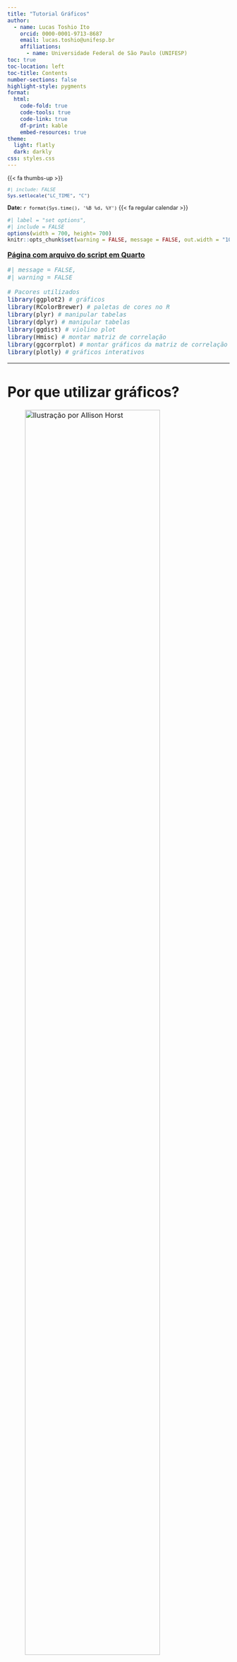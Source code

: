 ---
title: "Tutorial Gráficos"
author:
  - name: Lucas Toshio Ito
    orcid: 0000-0001-9713-8687
    email: lucas.toshio@unifesp.br
    affiliations:
      - name: Universidade Federal de São Paulo (UNIFESP) 
toc: true
toc-location: left
toc-title: Contents
number-sections: false
highlight-style: pygments
format: 
  html:
    code-fold: true
    code-tools: true
    code-link: true
    df-print: kable
    embed-resources: true
theme:
  light: flatly
  dark: darkly
css: styles.css
---

::: {style="font-size: 0.9em"}
<a href="mailto:lucas.toshio@unifesp.br">
   <span class="fa-stack fa-sm">
       <i class="fa fa-circle fa-stack-2x"></i>
       <i class="fa fa-envelope fa-stack-1x fa-inverse"></i>
   </span>
</a> 
<a href="https://twitter.com/lcstoshio">
   <span class="fa-stack fa-sm">
       <i class="fa fa-circle fa-stack-2x"></i>
       <i class="fa-brands fa-twitter fa-stack-1x fa-inverse"></i>
   </span>
</a>
<a href="https://github.com/lcstoshio">
   <span class="fa-stack fa-sm">
       <i class="fa fa-circle fa-stack-2x"></i>
       <i class="fa-brands fa-github fa-stack-1x fa-inverse"></i>
   </span>
</a>
<a href="http://linkedin.com/in/lucas-toshio-ito-5b8a96199">
   <span class="fa-stack fa-sm">
       <i class="fa fa-circle fa-stack-2x"></i>
       <i class="fa-brands fa-linkedin fa-stack-1x fa-inverse"></i>
   </span>
</a>

::: {.content-hidden}
{{< fa thumbs-up >}}
:::

```{r}
#| include: FALSE
Sys.setlocale("LC_TIME", "C")
```

**Date:** `r format(Sys.time(), '%B %d, %Y')` `    ` {{< fa regular calendar >}}
:::

```{r}
#| label = "set options",
#| include = FALSE
options(width = 700, height= 700)
knitr::opts_chunk$set(warning = FALSE, message = FALSE, out.width = "100%", fig.showtext = TRUE, retina = 1)
```

<font size="3">
<body>

[**Página com arquivo do script em Quarto**](https://github.com/lcstoshio/Lcstoshio.github.io/blob/main/Tutorial_ggplot2/Tutorial_Graficos.qmd)

```{r}
#| message = FALSE,
#| warning = FALSE

# Pacores utilizados
library(ggplot2) # gráficos
library(RColorBrewer) # paletas de cores no R
library(plyr) # manipular tabelas
library(dplyr) # manipular tabelas
library(ggdist) # violino plot
library(Hmisc) # montar matriz de correlação
library(ggcorrplot) # montar gráficos da matriz de correlação
library(plotly) # gráficos interativos
```

------------------------------------------------------------------------

# **Por que utilizar gráficos?**

![Ilustração por Allison Horst](./ggplot2_cute.jpg){width="85%"}

Para cada tipo de variável há uma representação mais adequada de gráficos e tabelas. Nesse tutorial, focaremos na elaboração de gráficos que mostrem adequadamente os resultados que queremos visualizar. Afinal, uma tabela nem sempre resume os dados de forma eficiente, por isso os gráficos são importantes aliados.  

Visualizamos os dados porque é mais fácil aprender com algo que podemos ver em vez de ler. E, felizmente, para os analistas de dados e cientistas de dados que utilizam o R, existe um pacote no tidyverse chamado de ggplot2 que torna fácil a visualização de dados num instante!  

O ggplot2 é um sistema para criar gráficos, baseado na Gramática dos Gráficos (The Grammar of Graphics), que nos permite criar gráficos de forma rápida e eficiente para descobrir padrões nos nossos dados. Sempre é essencial plotar seus dados para tornar os dados complexos que estão tabelados em uma forma mais simplificada de visuaização.  

Nesse tutorial iremos tratar da estrutura básica do código para utilizar o ggplot2 e como montar alguns dos tipos de gráficos mais utilizados:  

- Gráficos de barras
- Gráficos de setores
- Histogramas
- Boxplots
- Gráficos de densidade
- Gráficos de dispersão
- Matriz de correlação
- Gráficos sobrepostos
- Gráficos interativos

------------------------------------------------------------------------

# **Estrutura geral do ggplot2**

Um ggplot padrão precisa de três itens essenciais que você deve especificar: os dados, a estética e uma geometria. Adicionalmente existem outros parâmetros que podemos adicionar, como por exemplo temas visuais.  

1. Dados: Os dados brutos em formato de data frame.
2. Estética - aes(): Estética dos objectos geométricos e estatísticos, tais como posição, cor, tamanho, forma e transparência.
3. Geometrias - geom_: As formas geométricas que representarão os dados (pontos, boxplot, histograma, barras, ...).
4. Temas visuais - theme(): As predefinições visuais gerais de um gráfico, tais como fundo, eixos, fonte de letra, tamanhos e cores.

![Ilustração por Thomas de Beus](https://miro.medium.com/v2/resize:fit:786/1*w1RnmuE7VRK9aCAbtW9KAQ.gif){width="70%"}

Sempre começamos um gráfico adicionando os dados na função do {ggplot2} ~ ggplot(data = df) ~ que apenas informa à função que vamos trabalhar com esses dados. Na maioria dos casos, você pode querer representar graficamente duas variáveis uma no eixo x e outra no eixo y, estas são estéticas posicionais e, portanto, adicionamos na estética do gráfico ~ aes(x = var1, y = var2). Existem muitas geometrias diferentes que podem ser adicionadas a um ggplot por padrão, onde vamos dizer ao {ggplot2} qual forma queremos usar, por exemplo, adicionando geom_point() para criar um gráfico de dispersão.  

Exemplos de estrutura geral do {ggplot2}:  

```
ggplot(data = df, aes(x = var1, y = var2))+
    geom_point()
```

------------------------------------------------------------------------

# **Cores no R**

No R existem diversas [cores](http://www.stat.columbia.edu/~tzheng/files/Rcolor.pdf) que já estão inclusas, porém também podemos usar diversas paletas de cores pré-definidas que podem ser utilizadas nos gráficos do ggplot. Algumas dessas paletas estão disponíveis no pacote {RColorBrewer}, onde possuimos uma variedade de paletas que podem ser manipuladas.  

```
display.brewer.all()
```

![Paletas](https://r-graph-gallery.com/38-rcolorbrewers-palettes_files/figure-html/thecode-1.png){width="70%"}

Se você tiver interesse em mais paletas olhe o pacote [{paletter}](https://emilhvitfeldt.github.io/r-color-palettes/discrete.html), que possui uma incrível coleção de milhares de paletas de cores de diversos pacotes! Alguns exemplos de paletas de cores interessantes nesse pacote são [{colorblindr}](https://github.com/clauswilke/colorblindr) e [{NatParksPalettes}](https://github.com/kevinsblake/NatParksPalettes) no R.  

------------------------------------------------------------------------

# **Banco de Dados - [Surto.xlsx](https://drive.google.com/file/d/1A3AlnJ_DbB5tCYK7u2zxDDclD1YOoWWE/view?usp=drive_web&authuser=1)**

Em novembro de 2018, um surto de intoxicação alimentar por enterotoxina estafilocócica ocorreu após pessoas almoçarem em um simpósio, promovido por uma universidade privada, no município de Verde Oliva.  

A alimentação servida foi preparada na cozinha de uma empresa terceirizada e enviada ao local do evento por meio de vans sem refrigeração. O cardápio foi composto por: salada de folhas verdes, tomate, cenoura e pepino, pão francês, medalhão ao molho madeira, macarrão espaguete sem molho, molho de queijo, molho ao sugo, pudim de leite condensado, salada de frutas, suco de laranja e água.  

O almoço ocorreu por volta das 13:00h. Os primeiros casos do surto começaram a apresentar sintomas típicos de intoxicação alimentar, como náusea, vômito, cólica abdominal e diarreia, uma hora após a ingestão dos alimentos.  

No total, 200 pessoas participaram do simpósio. Das 150 pessoas que almoçaram no local do evento, 50 adoeceram. Foram considerados casos do surto as pessoas que apresentaram vômito e/ou diarreia após terem se alimentado com pelo menos um dos itens servidos no evento.  

Com a investigação do surto alimentar pretende-se identificar quais alimentos possivelmente provocaram a intoxicação no evento científico.  

```{r}
surto <- readxl::read_excel("surto.xlsx", 
                    sheet = "Plan1") 

surto <- mutate(surto, 
                caso = factor(caso, labels=c('Não','Sim')),
         sexo = factor(sexo, labels=c("Feminino","Masculino")),
         ocupa = factor(ocupa),
         diarreia = factor(diarreia, labels=c('Não','Sim')),
         colica = factor(colica, labels=c('Não','Sim')),
         vomito = factor(vomito, labels=c('Não','Sim')),
         nausea = factor(nausea, labels=c('Não','Sim')),
         cefaleia = factor(cefaleia, labels=c('Não','Sim')),
         desidratacao = factor(desidratacao, labels=c('Não','Sim')),
         febre = factor(febre, labels=c('Não','Sim')),
         servsaude = factor(servsaude, labels=c('Não','Sim')),
         gravidade = factor(gravidade,order = TRUE, labels=c('Leve','Moderado',"Grave")),
         salada = factor(salada, labels=c('Não','Sim')),
         pao = factor(pao, labels=c('Não','Sim')),
         medalhao = factor(medalhao, labels=c('Não','Sim')),
         macarrao = factor(macarrao, labels=c('Não','Sim')),
         molhoqueijo = factor(molhoqueijo, labels=c('Não','Sim')),
         molhoverm = factor(molhoverm, labels=c('Não','Sim')),
         pudim = factor(pudim, labels=c('Não','Sim')),
         frutas = factor(frutas, labels=c('Não','Sim')),
         agua = factor(agua, labels=c('Não','Sim')),
         suco = factor(suco, labels=c('Não','Sim'))
  )
```

------------------------------------------------------------------------

# **Tipos de Gráficos**

![Tipos de gráfico por variável](./graph_types.jpg){width="100%"}

O número de variáveis, o tipo de variável e qual seu objetivo na análise determina qual o gráfico que melhor representa aqueles dados. Assim, sempre é necessário estudar seu banco de dados e compreender como as variáveis estão organizadas. 

------------------------------------------------------------------------

# **Gráficos com 1 variável**

------------------------------------------------------------------------

## **Gráficos de Barras**

### **(N) Simples**

```{r}
(surto %>% # Data.frame
     ggplot(aes(x = ocupa)) + # Coluna de interesse 
     geom_bar()) # Formato de barras
```

### **(N) Completo**

```{r}
(surto %>% # Data.frame
     ggplot(aes(x = ocupa, fill = ocupa)) + # Coluna de interesse 
     geom_bar() + # Formato de barras
     theme_minimal() + # Tema com fundo branco
     theme(plot.title = element_text(size=20, face="bold.italic"), # Aumentar o tamanho do título e deixar em negrito/itálico
           plot.subtitle = element_text(size=12, color="gray34", face="bold.italic"))+ # Aumentar o tamanho do subtítulo e deixar em negrito/itálico
     labs(title = "Gráfico de Barras", # Título
         subtitle = "Ocupação", # Subtítulo
         x = "Ocupação", # Título do eixo x
         y = "Frequência Absoluta (N)", # Título do eixo y
         fill = "Ocupação")+ # Título da legenda
     scale_fill_brewer(palette="Set1")) # Cor das barras
```

### **(%) Simples**

```{r}
(surto %>% # Data.frame
     ggplot(aes(x = ocupa)) + # Coluna de interesse 
     geom_bar(aes(y = (after_stat(count))/sum(after_stat(count))))) # Formato de barras na forma de porcentagem relativa
```

### **(%) Completo**

```{r}
(surto %>% # Data.frame
     ggplot(aes(x = ocupa, fill = ocupa)) + # Coluna de interesse 
     geom_bar(aes(y = (after_stat(count))/sum(after_stat(count))))+ # Formato de barras na forma de porcentagem relativa
     scale_y_continuous(labels=scales::percent, #mudança de escala do eixo y para percentual
                        limits=c(0, 1))+ #limite do eixo y
     theme_minimal() + # Tema com fundo branco
     theme(plot.title = element_text(size=20, face="bold.italic"), # Aumentar o tamanho do título e deixar em negrito/itálico
           plot.subtitle = element_text(size=12, color="gray34", face="bold.italic"))+ # Aumentar o tamanho do subtítulo e deixar em negrito/itálico
     labs(title = "Gráfico de Barras", # Título
         subtitle = "Ocupação", # Subtítulo
         x = "Ocupação", # Título do eixo x
         y = "Frequência Relativa (%)", # Título do eixo y
         fill = "Ocupação")+ # Título da legenda
     scale_fill_brewer(palette="Set2")) # Cor das barras
```

------------------------------------------------------------------------

## **Histogramas**

### **Simples**

```{r}
(surto %>% # Data.frame
     ggplot(aes(x = hb)) + # Coluna de interesse 
     geom_histogram()) # Formato de histograma
```

### **Completo**

```{r}
(surto %>% # Data.frame
     ggplot(aes(x = hb)) + # Coluna de interesse 
     geom_histogram(bins = 30, fill = "midnightblue", color = "gray88")+ # Formato de histograma e determinar o número de grupos e as cores do histograma
     theme_minimal() + # Tema com fundo branco
     theme(plot.title = element_text(size=20, face="bold.italic"), # Aumentar o tamanho do título e deixar em negrito/itálico
           plot.subtitle = element_text(size=12, color="gray34", face="bold.italic"))+ # Aumentar o tamanho do subtítulo e deixar em negrito/itálico
     labs(title = "Histograma", # Título
         subtitle = "Valor de hemoglobina", # Subtítulo
         x = "Hemoglobina (g/dL)", # Título do eixo x
         y = "Frequência Absoluta (N)", # Título do eixo y
         fill = "")) # Título da legenda
```

------------------------------------------------------------------------

## **Gráficos de Pizza ou Setores**

### **Simples**

o ggplot não tem uma função específica direito para fazer o gráfico de setores, então é um pouco remendado
Não consegui adicionar de uma forma boa os números no gráfico

```{r}
(surto %>% # Data.frame
    ggplot(aes(x = "", fill = caso)) + # Coluna de interesse 
    geom_bar(width = 1) + # utilizamos um gráfico de barras que vai ser arredondado para virar o gráfico de setores
    coord_polar(theta = "y", start = 0)) # Função utilizada para montar gráfico de setores
```

### **Completo**

```{r}
(surto %>% # Data.frame
    ggplot(aes(x = "", fill = caso)) + # Coluna de interesse 
    geom_bar(width = 1) + # utilizamos um gráfico de barras que vai ser arredondado para virar o gráfico de setores
    coord_polar(theta = "y", start = 0)+ # função utilizada para montar gráfico de setores
    theme_minimal() + # Tema com fundo branco
    theme(plot.title = element_text(size=20, face="bold.italic"), # Aumentar o tamanho do título e deixar em negrito/itálico
          plot.subtitle = element_text(size=12, color="gray34", face="bold.italic"), # Aumentar o tamanho do subtítulo e deixar em negrito/itálico
          axis.ticks = element_blank(), # Remover linhas adicionais
          axis.text.x = element_blank(), # Remover linhas adicionais
          panel.grid = element_blank())+ # Remover linhas adicionais 
    geom_text(stat = "count", aes(label = paste0(round (..count../sum(..count..)*100, 1),"%")), position = position_stack(vjust = 0.5), color="white", fontface="bold", size = 5) + # Texto dentro do gráfico com a porcentagem
    labs(title = "Gráfico de Setores", # Título
         subtitle = "Intoxicação Alimentar", # Subtítulo
         x = "", # Título do eixo x
         y = "", # Título do eixo y
         fill = "Caso de intoxicação\nalimentar?") + # Título da legenda
    scale_fill_brewer(palette = "Set1")) # Cor de cada grupo
```

------------------------------------------------------------------------

## **Boxplots**

### **Simples**

```{r}
(surto %>% # Data.frame
     ggplot(aes(y = leuco)) + # Coluna de interesse 
     geom_boxplot()) # Formato de boxplot
```

### **Completo**

```{r}
(surto %>% # Data.frame
     ggplot(aes(y = leuco)) + # Coluna de interesse 
     geom_boxplot(fill = "lightgreen", color="darkgreen")+ # Formato de boxplot
     theme_minimal()+ # Tema com fundo branco
     theme(plot.title = element_text(size=20, face="bold.italic"), # Aumentar o tamanho do título e deixar em negrito/itálico
           plot.subtitle = element_text(size=12, color="gray34", face="bold.italic"))+ # Aumentar o tamanho do subtítulo e deixar em negrito/itálico
     labs(title = "Boxplot", # Título
         subtitle = "Valor de leucócitos", # Subtítulo
         x = "", # Título do eixo x
         y = "Leucócitos (uL)")) # Título do eixo y
```

------------------------------------------------------------------------

## **Gráficos de Densidade**

### **Simples**

```{r}
(surto %>% # Data.frame
     ggplot(aes(x = hb)) + # Coluna de interesse 
     geom_density()) # Formato de densidade
```

### **Completo**

```{r}
(surto %>% # Data.frame
     ggplot(aes(x = hb)) + # Coluna de interesse 
     geom_density(fill = "firebrick4", color = "gray88")+ # Formato de histograma e determinar o número de grupos e as cores do histograma
     geom_vline(aes(xintercept=mean(hb)), color="black", linetype="dashed", size=1)+ #linha da média
     theme_minimal() + # Tema com fundo branco
     theme(plot.title = element_text(size=20, face="bold.italic"), # Aumentar o tamanho do título e deixar em negrito/itálico
           plot.subtitle = element_text(size=12, color="gray34", face="bold.italic"))+ # Aumentar o tamanho do subtítulo e deixar em negrito/itálico
     labs(title = "Gráfico de Densidade", # Título
         subtitle = "Valor de hemoglobina", # Subtítulo
         x = "Hemoglobina (g/dL)", # Título do eixo x
         y = "Densidade", # Título do eixo y
         fill = "")) # Título da legenda
```

------------------------------------------------------------------------

# **Gráficos com 2 variáveis**

------------------------------------------------------------------------

## **Gráficos de Barras**

```{r}
(surto %>% # Data.frame
     ggplot(aes(x = ocupa, fill = sexo)) + # Coluna de interesse 
     geom_bar(aes(y = (after_stat(count))/sum(after_stat(count))))+ # Formato de barras na forma de porcentagem relativa
     scale_y_continuous(labels=scales::percent, #mudança de escala do eixo y para percentual
                        limits=c(0, 1))+ #limite do eixo y
     theme_minimal() + # Tema com fundo branco
     theme(plot.title = element_text(size=20, face="bold.italic"), # Aumentar o tamanho do título e deixar em negrito/itálico
           plot.subtitle = element_text(size=12, color="gray34", face="bold.italic"))+ # Aumentar o tamanho do subtítulo e deixar em negrito/itálico
     labs(title = "Gráfico de Barras", # Título
         subtitle = "Ocupação x Sexo", # Subtítulo
         x = "Ocupação", # Título do eixo x
         y = "Frequência Relativa (%)", # Título do eixo y
         fill = "Sexo")+ # Título da legenda
     scale_fill_brewer(palette="Set1")) # Cor das barras
```

------------------------------------------------------------------------

## **Histogramas**

```{r}
(surto %>% # Data.frame
     ggplot(aes(x = hb)) + # Coluna de interesse 
     geom_histogram(aes(fill = sexo), bins = 30, color = "gray88")+ # Formato de histograma e determinar o número de grupos e as cores do histograma
     theme_minimal() + # Tema com fundo branco
     theme(plot.title = element_text(size=20, face="bold.italic"), # Aumentar o tamanho do título e deixar em negrito/itálico
           plot.subtitle = element_text(size=12, color="gray34", face="bold.italic"))+ # Aumentar o tamanho do subtítulo e deixar em negrito/itálico
     labs(title = "Histograma", # Título
         subtitle = "Valor de hemoglobina x Sexo", # Subtítulo
         x = "Hemoglobina (g/dL)", # Título do eixo x
         y = "Frequência Absoluta (N)", # Título do eixo y
         fill = "Sexo")+ # Título da legenda
     scale_fill_brewer(palette="Set1")) # Cor das barras
```

------------------------------------------------------------------------

## **Boxplots**

```{r}
(surto %>% # Data.frame
     ggplot(aes(y = leuco, x = ocupa, color = ocupa)) + # Coluna de interesse 
     geom_boxplot()+ # Formato de boxplot
     theme_minimal()+ # Tema com fundo branco
     theme(plot.title = element_text(size=20, face="bold.italic"), # Aumentar o tamanho do título e deixar em negrito/itálico
           plot.subtitle = element_text(size=12, color="gray34", face="bold.italic"))+ # Aumentar o tamanho do subtítulo e deixar em negrito/itálico
     labs(title = "Boxplot", # Título
         subtitle = "Valor de leucócitos x Ocupação", # Subtítulo
         x = "Ocupação", # Título do eixo x
         y = "Leucócitos (uL)", # Título do eixo y
         color = "Ocupação") + # Título da legenda
     scale_color_brewer(palette="Set1")) # Cor dos gráficos
```

------------------------------------------------------------------------

## **Gráficos de Densidade**

```{r}
(surto %>% # Data.frame
     ggplot(aes(x = hb, fill = caso)) + # Coluna de interesse 
     geom_density(color = "gray88", alpha = 0.5)+ # Formato de histograma e determinar o número de grupos e as cores do histograma
     geom_vline(aes(xintercept=mean(hb)), color="black", linetype="dashed", size=1)+ #linha da média
     theme_minimal() + # Tema com fundo branco
     theme(plot.title = element_text(size=20, face="bold.italic"), # Aumentar o tamanho do título e deixar em negrito/itálico
           plot.subtitle = element_text(size=12, color="gray34", face="bold.italic"))+ # Aumentar o tamanho do subtítulo e deixar em negrito/itálico
     labs(title = "Gráfico de Densidade", # Título
         subtitle = "Valor de hemoglobina x Caso de intoxicação alimentar", # Subtítulo
         x = "Hemoglobina (g/dL)", # Título do eixo x
         y = "Densidade", # Título do eixo y
         fill = "Caso de intoxicação\nalimentar?")+ # Título da legenda
     scale_fill_brewer(palette="Set1")) # Cor dos gráficos
```

------------------------------------------------------------------------

## **Gráficos de Dispersão**

### **Simples**

```{r}
(surto %>% # Data.frame
     ggplot(aes(x = hb, y = leuco)) + # Coluna de interesse 
     geom_point()) # Formato de densidade
```

### **Completo**

```{r}
(surto %>% # Data.frame
     ggplot(aes(x = hb, y = leuco)) + # Coluna de interesse 
     geom_point(color = "cyan4")+ # Formato de densidade
     geom_smooth(method = "lm", se = FALSE, color="dodgerblue4") + # Linha de tendência dos pontos
     theme_minimal() + # Tema com fundo branco
     theme(plot.title = element_text(size=20, face="bold.italic"), # Aumentar o tamanho do título e deixar em negrito/itálico
           plot.subtitle = element_text(size=12, color="gray34", face="bold.italic"))+ # Aumentar o tamanho do subtítulo e deixar em negrito/itálico
     labs(title = "Gráfico de Dispersão", # Título
         subtitle = "Valor de hemoglobina x Valor de Leucócitos", # Subtítulo
         x = "Hemoglobina (g/dL)", # Título do eixo x
         y = "Leucócitos (uL)")) # Título do eixo y
```

------------------------------------------------------------------------

# **Gráficos com 3 variáveis**

------------------------------------------------------------------------

## **Gráficos de Barras**

```{r}
(surto %>% # Data.frame
     ggplot(aes(x = caso, fill = agua)) + # Coluna de interesse 
     geom_bar(aes(y = (after_stat(count))/sum(after_stat(count))))+ # Formato de barras na forma de porcentagem relativa
     scale_y_continuous(labels=scales::percent, #mudança de escala do eixo y para percentual
                        limits=c(0, 1))+ #limite do eixo y
     theme_bw()+ # Tema com fundo branco e contorno preto
     theme(plot.title = element_text(size=20, face="bold.italic"), # Aumentar o tamanho do título e deixar em negrito/itálico
           plot.subtitle = element_text(size=12, color="gray34", face="bold.italic"), # Aumentar o tamanho do subtítulo e deixar em negrito/itálico
           strip.text = element_text(size=12, color="white"), # Alterar a cor do texto da faceta
           strip.background = element_rect (fill="gray20"))+ # Alterar a cor de fundo da faceta       
     labs(title = "Gráfico de Barras", # Título
         subtitle = "Caso de intoxicação alimentar x Água x Sexo", # Subtítulo
         x = "Intoxicação alimentar", # Título do eixo x
         y = "Frequência Relativa (%)", # Título do eixo y
         fill = "Bebeu\nÁgua?")+ # Título da legenda
     scale_fill_manual(values = c("cornflowerblue", "dodgerblue4"))+ # Cor das barras
     facet_wrap(~sexo)) # Separar em facetas
```

------------------------------------------------------------------------

## **Boxplots**

```{r}
(surto %>% # Data.frame
     ggplot(aes(y = leuco, x = caso, color = caso)) + # Coluna de interesse 
     geom_boxplot()+ # Formato de boxplot
     theme_bw()+ # Tema com fundo branco e contorno preto
     theme(plot.title = element_text(size=20, face="bold.italic"), # Aumentar o tamanho do título e deixar em negrito/itálico
           plot.subtitle = element_text(size=12, color="gray34", face="bold.italic"), # Aumentar o tamanho do subtítulo e deixar em negrito/itálico
           strip.text = element_text(size=12, color="white"), # Alterar a cor do texto da faceta
           strip.background = element_rect (fill="gray20"))+ # Alterar a cor de fundo da faceta 
     labs(title = "Boxplot", # Título
         subtitle = "Valor de leucócitos x Ocupação x Intoxicação alimentar", # Subtítulo
         x = "Intoxicação alimentar", # Título do eixo x
         y = "Número de Leucócitos (uL)", # Título do eixo y
         color = "Caso de intoxicação\nalimentar") + # Título da legenda
     scale_color_brewer(palette="Set1")+ # Cor dos gráficos
     facet_wrap(~ocupa)) # Separar em facetas
```

------------------------------------------------------------------------

## **Gráficos de dispersão**

```{r}
(surto %>% # Data.frame
     ggplot(aes(x = hb, y = leuco, color = sexo)) + # Coluna de interesse 
     geom_point()+ # Formato de densidade
     geom_smooth(method = "lm", se = FALSE) + # Linha de tendência dos pontos
     theme_minimal() + # Tema com fundo branco
     theme(plot.title = element_text(size=20, face="bold.italic"), # Aumentar o tamanho do título e deixar em negrito/itálico
           plot.subtitle = element_text(size=12, color="gray34", face="bold.italic"))+ # Aumentar o tamanho do subtítulo e deixar em negrito/itálico
     labs(title = "Gráfico de Dispersão", # Título
         subtitle = "Valor de hemoglobina x Valor de leucócitos x Sexo", # Subtítulo
         x = "Hemoglobina (g/dL)", # Título do eixo x
         y = "Leucócitos (uL)", # Título do eixo y
         color = "Sexo")+ # Título da legenda
     scale_color_manual(values = c("dodgerblue4", "darkgoldenrod2"))) # Cor das bolinhas
```

------------------------------------------------------------------------

## **Matriz de Correlação**

```{r}
# Gerando matrix de correlação de pearson e p-valores somente com as variáeis quantitativas
# Pode ser realizado com mais variáveis desde que sejam numéricas
matrix <- rcorr(as.matrix(surto[,c("hb", "leuco", "tgl")]), type = c("pearson"))
matrix$P[is.na(matrix$P)] <- 0

ggcorrplot::ggcorrplot(matrix$r, # a matriz a ser visualizada
                       lab = TRUE, # plota os números
                       lab_size = 5, # regula o tamanho do número
                       digits = 2, # casas depois da vírgula
                       colors = c("blueviolet", "white", "firebrick"), # altera cores
                       legend.title = "Pearson\nCorrelation\n", # título da legenda
                       p.mat = matrix$P)+  # mostra o que não tem correlação significativa com X
                       #insig = "blank")+  # deixa em branco o que não tem correlação significativa
    theme(plot.title = element_text(size=20, face="bold.italic"), # Aumentar o tamanho do título e deixar em negrito/itálico
          plot.subtitle = element_text(size=12, color="gray34", face="bold.italic"))+ # Aumentar o tamanho do subtítulo e deixar em negrito/itálico
    labs(title = "Matriz de Correlação", # Título
         subtitle = "Pearson") # Subtítulo
```

------------------------------------------------------------------------

# **Gráficos sobrepostos**

------------------------------------------------------------------------

## **Histogramas + Gráficos de densidade**

```{r}
media <- ddply(surto, "caso", summarise, grp.mean=mean(leuco, na.rm=TRUE))
(surto %>% # Data.frame
     ggplot(aes(x = leuco, fill = caso)) + # Coluna de interesse 
     geom_histogram(aes(y=..density..), alpha=0.5, position = "identity", color="black") + # Formato de histograma e determinar o número de grupos e as cores do histograma
     geom_density(color = "gray88", alpha = 0.3)+ # Formato de densidade
     geom_vline(data = media, aes(xintercept=grp.mean), color="black", linetype="dashed", size=1, show.legend = F)+ #linha da média
     theme_minimal() + # Tema com fundo branco
     theme(plot.title = element_text(size=20, face="bold.italic"), # Aumentar o tamanho do título e deixar em negrito/itálico
           plot.subtitle = element_text(size=12, color="gray34", face="bold.italic"))+ # Aumentar o tamanho do subtítulo e deixar em negrito/itálico
     labs(title = "Histograma + Gráfico de Densidade", # Título
         subtitle = "Valor de Leucócitos x Caso de intoxicação alimentar", # Subtítulo
         x = "Hemoglobina (g/dL)", # Título do eixo x
         y = "Densidade", # Título do eixo y
         fill = "Caso de intoxicação\nalimentar?")+ # Título da legenda
     scale_fill_brewer(palette="Set1")) # Cor dos gráficos
```

------------------------------------------------------------------------

## **Boxplots + Gráficos de Dispersão + Gráficos de Violino (Raincloud Plot)**

```{r}
(surto[surto$caso=="Sim",] %>% # Data.frame
     ggplot(aes(y = leuco, x = gravidade, color = gravidade)) + # Coluna de interesse 
     ggdist::stat_halfeye(aes(fill = gravidade), alpha = 0.4, show.legend = FALSE, adjust = .5, width = .6, .width = 0, justification = -.3) + 
     geom_boxplot(width = 0.25)+ # Formato de boxplot
     geom_jitter(alpha = 0.6, position = position_jitter(width = 0.1, seed = 0)) + # Formato de bolinhas (jitter)
     theme_minimal()+ # Tema com fundo branco
     theme(plot.title = element_text(size=20, face="bold.italic"), # Aumentar o tamanho do título e deixar em negrito/itálico
           plot.subtitle = element_text(size=12, color="gray34", face="bold.italic"))+ # Aumentar o tamanho do subtítulo e deixar em negrito/itálico
     labs(title = "Raincloud Plot", # Título
         subtitle = "Valor de leucócitos x Gravidade do caso", # Subtítulo
         x = "Gravidade do caso", # Título do eixo x
         y = "Leucócitos (uL)", # Título do eixo y
         color = "Gravidade") + # Título da legenda
     scale_color_brewer(palette="Set1")+ # Cor dos gráficos
     scale_fill_brewer(palette="Set1")) # Cor dos gráficos
```

------------------------------------------------------------------------

# **Gráficos interativos (Plotly)**

Convertendo gráfico ggplot2 em gráfico plotly (interativo).  

Ele perde um pouco da edição estética, mas permite explorar os dados do gráfico. Ele pode ser usado em qualquer tipo de gráfico, mas geralmente prefiro usar em box plots, scatter plots, heatmaps e mapas.  

Também podemos alterar otros detalhes com algumas soluções alternativa, porém são um pouco mais complicadas.  

```{r}
# Box Plot
ggplotly(surto %>% # Data.frame
     ggplot(aes(y = leuco, x = ocupa, color = ocupa)) + # Coluna de interesse 
     geom_boxplot()+ # Formato de boxplot
     theme_minimal()+ # Tema com fundo branco
     theme(plot.title = element_text(size=20, face="bold.italic"))+ # Aumentar o tamanho do título e deixar em negrito/itálico
     labs(title = "Boxplot", # Título
         subtitle = "Valor de leucócitos x Ocupação", # Subtítulo
         x = "Ocupação", # Título do eixo x
         y = "Leucócitos (uL)", # Título do eixo y
         color = "Ocupação") + # Título da legenda
     scale_color_brewer(palette="Set1")) %>% # Cor das barras
     layout(title = list(text = paste0('<b>','Box Plot','<b>',
                                    '<br>',
                                    '<sup>','Valor de leucócitos x Ocupação', '</sup>')))

# Gráfico de dispersão
ggplotly(surto %>% # Data.frame
     ggplot(aes(x = hb, y = leuco, color = sexo)) + # Coluna de interesse 
     geom_point()+ # Formato de densidade
     geom_smooth(method = "lm", se = FALSE) + # Linha de tendência dos pontos
     theme_minimal() + # Tema com fundo branco
     theme(plot.title = element_text(size=20, face="bold.italic"), # Aumentar o tamanho do título e deixar em negrito/itálico
           plot.subtitle = element_text(size=12, color="gray34", face="bold.italic"))+ # Aumentar o tamanho do subtítulo e deixar em negrito/itálico
     labs(title = "Gráfico de Dispersão", # Título
         subtitle = "Valor de hemoglobina x Valor de Leucócitos x Sexo", # Subtítulo
         x = "Hemoglobina (g/dL)", # Título do eixo x
         y = "Leucócitos (uL)", # Título do eixo y
         color = "Sexo")+ # Título da legenda
     scale_color_manual(values = c("dodgerblue4", "darkgoldenrod2"))) %>% # Cor das bolinhas
     layout(title = list(text = paste0('<b>','Gráfico de Dispersão','<b>',
                                    '<br>',
                                    '<sup>','Valor de hemoglobina x Valor de Leucócitos x Sexo', '</sup>')))
```

# **Referências**      

**Galerias**

- [https://tanyaviz.com/](https://tanyaviz.com/)
- [https://www.cedricscherer.com/top/dataviz/](https://www.cedricscherer.com/top/dataviz/)
- [https://r-graph-gallery.com/](https://r-graph-gallery.com/)
- [https://www.data-to-viz.com/](https://www.data-to-viz.com/)

**Tutoriais e recursos adicionais**

- [https://www.cedricscherer.com/2019/08/05/a-ggplot2-tutorial-for-beautiful-plotting-in-r/](https://www.cedricscherer.com/2019/08/05/a-ggplot2-tutorial-for-beautiful-plotting-in-r/)
- [https://allisonhorst.github.io/rice-data-viz/](https://allisonhorst.github.io/rice-data-viz/)
- [https://ggplot2.tidyverse.org/reference/](https://ggplot2.tidyverse.org/reference/)
- [Cheatsheet ggplot2](https://drive.google.com/file/d/162k9AEg76d34XLodwFq5lmbz5hNR5sfW/view?usp=sharing)

</body>
</font>
